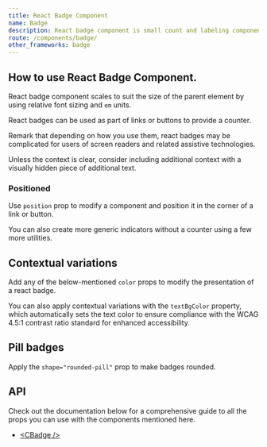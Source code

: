 ```yaml
---
title: React Badge Component
name: Badge
description: React badge component is small count and labeling component.
route: /components/badge/
other_frameworks: badge
---
```



## How to use React Badge Component.

React badge component scales to suit the size of the parent element by using relative font sizing and `em` units.


<ExampleSnippet code={BadgeExampleTS} componentName="React Badge">
  <BadgeExample />
</ExampleSnippet>

React badges can be used as part of links or buttons to provide a counter.


<ExampleSnippet code={Badge2ExampleTS} componentName="React Badge">
  <Badge2Example />
</ExampleSnippet>

Remark that depending on how you use them, react badges may be complicated for users of screen readers and related assistive technologies.

Unless the context is clear, consider including additional context with a visually hidden piece of additional text.


<ExampleSnippet code={Badge3ExampleTS} componentName="React Badge">
  <Badge3Example />
</ExampleSnippet>

### Positioned

Use `position` prop to modify a component and position it in the corner of a link or button.


<ExampleSnippet code={BadgePositionedExampleTS} componentName="React Badge">
  <BadgePositionedExample />
</ExampleSnippet>

You can also create more generic indicators without a counter using a few more utilities.


<ExampleSnippet code={BadgePositioned2ExampleTS} componentName="React Badge">
  <BadgePositioned2Example />
</ExampleSnippet>

## Contextual variations

Add any of the below-mentioned `color` props to modify the presentation of a react badge.


<ExampleSnippet code={BadgeContextualVariationsTS} componentName="React Badge">
  <BadgeContextualVariations />
</ExampleSnippet>

You can also apply contextual variations with the `textBgColor` property, which automatically sets the text color to ensure compliance with the WCAG 4.5:1 contrast ratio standard for enhanced accessibility.


<ExampleSnippet code={BadgeContextual2VariationsTS} componentName="React Badge">
  <BadgeContextual2Variations />
</ExampleSnippet>

## Pill badges

Apply the `shape="rounded-pill"` prop to make badges rounded.


<ExampleSnippet code={BadgePillExampleTS} componentName="React Badge">
  <BadgePillExample />
</ExampleSnippet>

## API

Check out the documentation below for a comprehensive guide to all the props you can use with the components mentioned here.

- [&lt;CBadge /&gt;](./api/#cbadge)
